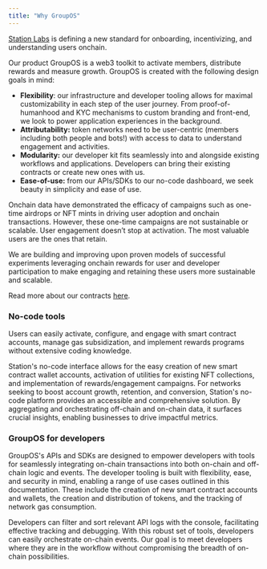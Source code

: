 ```yaml
---
title: "Why GroupOS"
---
```


[Station Labs](https://station.express/) is defining a new standard for onboarding, incentivizing, and understanding users onchain. 

Our product GroupOS is a web3 toolkit to activate members, distribute rewards and measure growth. GroupOS is created with the following design goals in mind:

- **Flexibility**: our infrastructure and developer tooling allows for maximal customizability in each step of the user journey. From proof-of-humanhood and KYC mechanisms to custom branding and front-end, we look to power application experiences in the background.
- **Attributability:** token networks need to be user-centric (members including both people and bots!) with access to data to understand engagement and activities.
- **Modularity:** our developer kit fits seamlessly into and alongside existing workflows and applications. Developers can bring their existing contracts or create new ones with us.
- **Ease-of-use:** from our APIs/SDKs to our no-code dashboard, we seek beauty in simplicity and ease of use.

Onchain data have demonstrated the efficacy of campaigns such as one-time airdrops or NFT mints in driving user adoption and onchain transactions. However, these one-time campaigns are not sustainable or scalable. User engagement doesn’t stop at activation. The most valuable users are the ones that retain.  

We are building and improving upon proven models of successful experiments leveraging onchain rewards for user and developer participation to make engaging and retaining these users more sustainable and scalable. 

Read more about our contracts [here](https://docs.groupos.xyz/contract-architecture/overview/framework).

### No-code tools

Users can easily activate, configure, and engage with smart contract accounts, manage gas subsidization, and implement rewards programs without extensive coding knowledge.

Station's no-code interface allows for the easy creation of new smart contract wallet accounts, activation of utilities for existing NFT collections, and implementation of rewards/engagement campaigns. For networks seeking to boost account growth, retention, and conversion, Station's no-code platform provides an accessible and comprehensive solution. By aggregating and orchestrating off-chain and on-chain data, it surfaces crucial insights, enabling businesses to drive impactful metrics.

### GroupOS for developers

GroupOS's APIs and SDKs are designed to empower developers with tools for seamlessly integrating on-chain transactions into both on-chain and off-chain logic and events. The developer tooling is built with flexibility, ease, and security in mind, enabling a range of use cases outlined in this documentation. These include the creation of new smart contract accounts and wallets, the creation and distribution of tokens, and the tracking of network gas consumption.

Developers can filter and sort relevant API logs with the console, facilitating effective tracking and debugging. With this robust set of tools, developers can easily orchestrate on-chain events. Our goal is to meet developers where they are in the workflow without compromising the breadth of on-chain possibilities.
